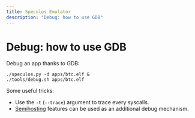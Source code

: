 ```yaml
---
title: Speculos Emulator
description: "Debug: how to use GDB"
---
```


# Debug: how to use GDB

Debug an app thanks to GDB:

```shell copy
./speculos.py -d apps/btc.elf &
./tools/debug.sh apps/btc.elf
```

Some useful tricks:

- Use the `-t` (`--trace`) argument to trace every syscalls.
- [Semihosting](../advanced-usage/semihosting.mdx) features can be used as an additional debug mechanism.